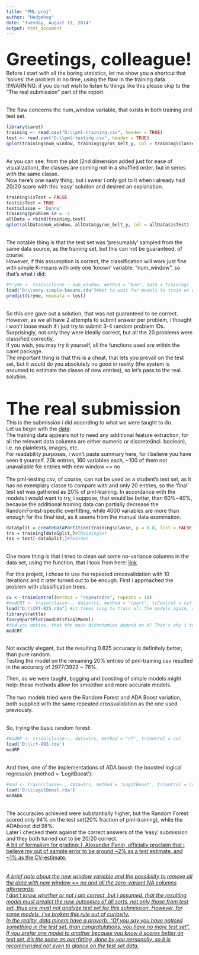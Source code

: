 ```yaml
---
title: "PML-proj"
author: "Hedgehog"
date: "Tuesday, August 19, 2014"
output: html_document
---
```

<br>
<font size="14"><b>Greetings, colleague!</b></font><br>
Before i start with all the boring statistics, let me show you a shortcut that 'solves' the problem in no time, using the flaw in the training data.<br>
!!!WARNING: if you do not wish to listen to things like this please skip to the "The real submission" part of the report.<br><br>

The flaw concerns the num_window variable, that exists in both training and test set.

```r
library(caret)
training <- read.csv("D:\\pml-training.csv", header = TRUE)
test <- read.csv("D:\\pml-testing.csv", header = TRUE)
qplot(training$num_window, training$gyros_belt_y, col = training$classe)
```
<br>
As you can see, from the plot (2nd dimension added just for ease of visualization), the classes are coming not in a shuffled order. but in series with the same classe.<br>
Now here's one nasty thing, but i swear i only got to it when i already had 20/20 score with this 'easy' solution and desired an explanation.<br>
```r
training$isTest = FALSE
test$isTest = TRUE
test$classe = 'Dunno'
training$problem_id = -1
allData = rbind(training,test)
qplot(allData$num_window, allData$gyros_belt_y, col = allData$isTest)

```
<br>
The notable thing is that the test set was 'presumably' sampled from the same data source, as the training set, but this can not be guaranteed, of course.<br>
However, if this assumption is correct, the classification will work just fine with simple K-means with only one 'known' variable: "num_window", so that's what i did:
```r
#tryme <- train(classe ~ num_window, method = "knn", data = training)
load("D:\\very-simple-kmeans.rda")#Not to wait for models to train on each knit, i load them instead.
predict(tryme, newdata = test)
```
<br>
So this one gave out a solution, that was not guaranteed to be correct. However, as we all have 2 attempts to submit answer per problem, i thought i won't loose much if i just try to submit 3-4 random problem IDs. Surprisingly, not only they were ideally correct, but all the 20 problems were classified correctly.<br>
If you wish, you may try it yourself, all the functions used are within the caret package.<br>
The important thing is that this is a cheat, that lets you prevail on the test set, but it would do you absolutely no good in reality (the system is assumed to estimate the classe of new entries), so let's pass to the real solution.<br><br><br>


<font size="14"><b>The real submission</b></font><br>
This is the submission i did according to what we were taught to do.<br>
Let us begin with the <a href = "http://groupware.les.inf.puc-rio.br/har">data</a>:<br>
The training data appears not to need any additional feature extraction, for all the relevant data columns are either numeric or discrete(incl. boolean), i.e. no plaintexts, images, etc.<br>
For readability purposes, i won't paste summary here, for i believe you have seen it yourself. 20k entries, 160 variables each, ~100 of them not unavailable for entries with new window == no<br><br>
The pml-testing.csv, of course, can not be used as a student's test set, as it has no exemplary classe to compare with and only 20 entries, so the 'final' test set was gathered as 20% of pml-training. In accordance with the models i would want to try, i suppose, that would be better, than 60%~40%, because the additional training data can partially decrease the RandomForest-specific overfitting, while 4000 variables are more than enough for the final test, as it seems from the manual data examination.
<br>
```r
dataSplit = createDataPartition(training$classe, p = 0.8, list = FALSE )
trs = training[dataSplit,]#TRainingSet
tss = test[-dataSplit,]#TeStSet
```
<br>
One more thing is that i tried to clean out some no-variance columns in the data set, using the function, that i took from here: <a href = "http://stackoverflow.com/questions/8805298/quickly-remove-zero-variance-variables-from-a-data-frame"> link</a>.<br>

For this project, i chose to use the repeated crossvalidation with 10 iterations and it later turned out to be enough. First i approached the problem with classification trees.<br>
```r
cv <- trainControl(method = "repeatedcv", repeats = 10)
#modCRT <- train(classe~., data=trs, method = "rpart", trControl = cv)
load("D:\\CRT-825.rda") #it takes long to train all the models again, so i load them
library(rattle)
fancyRpartPlot(modCRT$finalModel)
#did you notice, that the main dichotomies depend on X? That's why i tried the KNN soultion 
modCRT
```
<br>
Not exactly elegant, but the resulting 0.825 accuracy is definitely better, than pure random.<br>
Testing the model on the remaining 20% entries of pml-training.csv resulted in the accuracy of 2977/3923 ~ 76%.

Then, as we were taught, bagging and boosting of simple models might help:  these methods allow for smoother and more accurate models.<br>
<br>
The two models tried were the Random Forest and ADA Boost variation, both supplied with the same repeated crossvalidation as the one used previously.<br><br>

So, trying the basic random forest:
```r
#modRF <- train(classe~., data=trs, method = "rf", trControl = cv)
load('D:\\rf-993.rda')
modRF
```
<br>
And then, one of the implementations of ADA boost: the boosted logical regression (method = 'LogitBoost'):
```r
#mod <- train(classe~., data=trs, method = 'LogitBoost', trControl = cv)
load('D:\\logitBoost.rda')
modADA
```
<br>
The accuracies achieved were substantially higher, but the Random Forest scored only 94% on the test set(20% fraction of pml-training), while the ADAboost did 98%.<br>
Later i checked them against the correct answers of the 'easy' submission and they both turned out to be 20/20 correct.<br>
<u>A bit of formalism for grading: I, Alexander Panin, officially proclaim that i believe my out of sample error to be around ~2% as a test estimate, and ~1% as the CV-estimate.<br><br><br>
<i>A brief note about the new window variable and the possibility to remove all the data with new window == no and all the zero-variant NA columns afterwards:<br>
I don't know whether or not i am correct, but i assumed, that the resulting model must predict the new outcomes of all sorts, not only those from test set, thus one must not analyze test set for this submission. However, for some models, i've broken this rule out of curiosity.<br>
In the reality, data miners have a proverb: "Of you say you have noticed something in the test set, than congratulations, you have no more test set". If you prefer one model to another because you know it scores better on test set, it's the same as overfitting, done by you personally, so it is recommended not even to glance on the test set data.</i>

